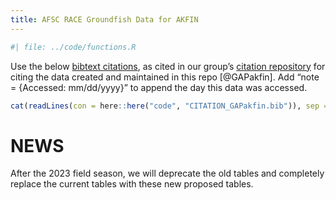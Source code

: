 ```yaml
---
title: AFSC RACE Groundfish Data for AKFIN
---
```


```r
#| file: ../code/functions.R
```


Use the below [bibtext citations](`r paste0(link_repo, "/blob/main/code/CITATION_GAPakfin.bib")`), as cited in our group's [citation repository](https://github.com/afsc-gap-products/citations/blob/main/cite/bibliography.bib) for citing the data created and maintained in this repo [@GAPakfin]. Add "note = {Accessed: mm/dd/yyyy}" to append the day this data was accessed. 

```r
cat(readLines(con = here::here("code", "CITATION_GAPakfin.bib")), sep = "\n") 
```

# NEWS

After the 2023 field season, we will deprecate the old tables and completely replace the current tables with these new proposed tables. 
